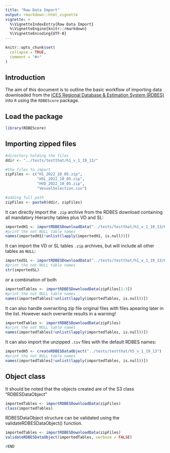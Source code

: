 ```yaml
---
title: "Raw Data Import"
output: rmarkdown::html_vignette
vignette: >
  %\VignetteIndexEntry{Raw Data Import}
  %\VignetteEngine{knitr::rmarkdown}
  %\VignetteEncoding{UTF-8}
---
```


```r
knitr::opts_chunk$set(
  collapse = TRUE,
  comment = "#>"
)
```

## Introduction 

The aim of this document is to outline the basic workflow of importing data downloaded from the [ICES Regional Database & Estimation System (RDBES)](https://sboxrdbes.ices.dk/#/) into `R` using the `RDBEScore` package.


## Load the package

```r
library(RDBEScore)
```

## Importing zipped files

```r
#directory holding the files
ddir <- "../tests/testthat/h1_v_1_19_13/"

#the files to import
zipFiles <- c("H1_2022_10_05.zip",
              "HSL_2022_10_05.zip",
              "HVD_2022_10_05.zip",
              "VesselSelection.csv")

#adding full path
zipFiles <- paste0(ddir, zipFiles)
```


It can directly import the `.zip` archive from the RDBES download containing all mandatory Hierarchy tables plus VD and SL:

```r
importedH1 <- importRDBESDownloadData("../tests/testthat/h1_v_1_19_13/H1_2022_10_05.zip")
#print the not NULL table names
names(importedH1[!unlist(lapply(importedH1, is.null))])
```

It can import the VD or SL tables `.zip` archives, but will include all other tables as `NULL`:

```r
importedSL <- importRDBESDownloadData("../tests/testthat/h1_v_1_19_13/HSL_2022_10_05.zip")
#print the not NULL table names
str(importedSL)
```

or a combination of both

```r
importedTables <- importRDBESDownloadData(zipFiles[1:3])
#print the not NULL table names
names(importedTables[!unlist(lapply(importedTables, is.null))])
```

It can also handle overwriting zip file original files with files apearing later in the list. However each overwrite results in a warning!


```r
importedTables <- importRDBESDownloadData(zipFiles)
#print the not NULL table names
names(importedTables[!unlist(lapply(importedTables, is.null))])
```


It can also import the unzipped `.csv` files with the default RDBES names:

```r
importedH5 <- createRDBESDataObject("../tests/testthat/h5_v_1_19_13")
#print the not NULL table names
names(importedTables[!unlist(lapply(importedTables, is.null))])
```


## Object class

It should be noted that the objects created are of the S3 class "RDBESDataObject"

```r
importedTables <- importRDBESDownloadData(zipFiles)
class(importedTables)
```


RDBESDataObject structure can be validated using the validateRDBESDataObject() function.

```r
importedTables <- importRDBESDownloadData(zipFiles)
validateRDBESDataObject(importedTables, verbose = FALSE)
```


```r
#END
```


